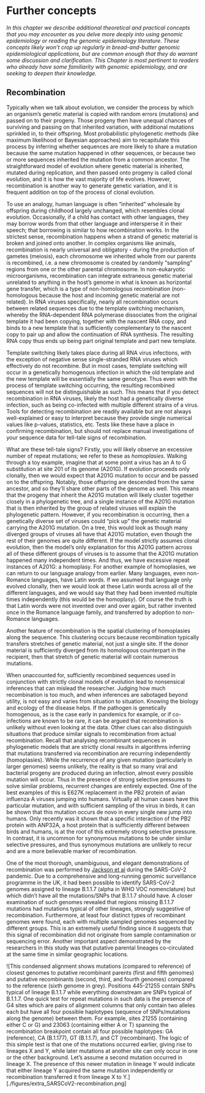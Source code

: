 # Further concepts

_In this chapter we describe additional theoretical and practical concepts that you may encounter as you delve more deeply into using genomic epidemiology or reading the genomic epidemiology literature. These concepts likely won’t crop up regularly in bread-and-butter genomic epidemiological applications, but are common enough that they do warrant some discussion and clarification. This Chapter is most pertinent to readers who already have some familiarity with genomic epidemiology, and are seeking to deepen their knowledge._

## Recombination

Typically when we talk about evolution, we consider the process by which an organism's genetic material is copied with random errors (mutations) and passed on to their progeny. Those progeny then have unequal chances of surviving and passing on that inherited variation, with additional mutations sprinkled in, to their offspring. Most probabilistic phylogenetic methods (like maximum likelihood or Bayesian approaches) aim to recapitulate this process by inferring whether sequences are more likely to share a mutation because the same mutation happened in other sequences, or because two or more sequences inherited the mutation from a common ancestor. The straightforward model of evolution where genetic material is inherited, mutated during replication, and then passed onto progeny is called clonal evolution, and it is how the vast majority of life evolves. However, recombination is another way to generate genetic variation, and it is frequent addition on top of the process of clonal evolution.

To use an analogy, human language is often "inherited" wholesale by offspring during childhood largely unchanged, which resembles clonal evolution. Occasionally, if a child has contact with other languages, they may borrow words from that other language and intersperse it in their speech; that borrowing is similar to how recombination works. In the strictest sense, recombination happens when a strand of genetic material is broken and joined onto another. In complex organisms like animals, recombination is nearly universal and obligatory - during the production of gametes (meiosis), each chromosome we inherited whole from our parents is recombined, i.e. a new chromosome is created by randomly "sampling" regions from one or the other parental chromosome. In non-eukaryotic microorganisms, recombination can integrate extraneous genetic material unrelated to anything in the host’s genome in what is known as horizontal gene transfer, which is a type of non-homologous recombination (non-homologous because the host and incoming genetic material are not related). In RNA viruses specifically, nearly all recombination occurs between related sequences due to the template switching mechanism, whereby the RNA-dependent RNA polymerase dissociates from the original template it had been copying, together with the nascent RNA copy, and binds to a new template that is sufficiently complementary to the nascent copy to pair up and allow the continuation of RNA synthesis. The resulting RNA copy thus ends up being part original template and part new template.

Template switching likely takes place during all RNA virus infections, with the exception of negative sense single-stranded RNA viruses which effectively do not recombine. But in most cases, template switching will occur in a genetically homogenous infection in which the old template and the new template will be essentially the same genotype. Thus even with the process of template switching occurring, the resulting recombined sequences will not be distinguishable as such. This means that if you detect recombination in RNA viruses, likely the host had a genetically diverse infection, such as being co-infected with multiple different strains of a virus. Tools for detecting recombination are readily available but are not always well-explained or easy to interpret because they provide single numerical values like p-values, statistics, etc. Tests like these have a place in confirming recombination, but should not replace manual investigations of your sequence data for tell-tale signs of recombination.

What are these tell-tale signs? Firstly, you will likely observe an excessive number of repeat mutations; we refer to these as _homoplasies_. Walking through a toy example, imagine that at some point a virus has an A to G substitution at site 201 of its genome (A201G). If evolution proceeds only clonally, then we would expect that A201G mutation to occur and be passed on to the offspring. Notably, those offspring are descended from the same ancestor, and so they'll share other parts of the genome as well. This means that the progeny that inherit the A201G mutation will likely cluster together closely in a phylogenetic tree, and a single instance of the A201G mutation that is then inherited by the group of related viruses will explain the phylogenetic pattern. However, if you recombination is occurring, then a genetically diverse set of viruses could "pick up" the genetic material carrying the A201G mutation. On a tree, this would look as though many diverged groups of viruses all have that A201G mutation, even though the rest of their genomes are quite different. If the model strictly assumes clonal evolution, then the model's only explanation for this A201G pattern across all of these different groups of viruses is to assume that the A201G mutation happened many independent times. And thus, we have excessive repeat instances of A201G: a homoplasy. For another example of homoplasies, we can return to our language analogy from earlier. Many languages, even non-Romance languages, have Latin words. If we assumed that language only evolved clonally, then we would look at these Latin words across all of the different languages, and we would say that they had been invented multiple times independently (this would be the homoplasy). Of course the truth is that Latin words were not invented over and over again, but rather invented once in the Romance language family, and transferred by adoption to non-Romance languages.

Another feature of recombination is the spatial clustering of homoplasies along the sequence. This clustering occurs because recombination typically transfers stretches of genetic material, not just a single site. If the donor material is sufficiently diverged from its homologous counterpart in the recipient, then that stretch of genetic material will contain numerous mutations.

When unaccounted for, sufficiently recombined sequences used in conjunction with strictly clonal models of evolution lead to nonsensical inferences that can mislead the researcher. Judging how much recombination is too much, and when inferences are sabotaged beyond utility, is not easy and varies from situation to situation. Knowing the biology and ecology of the disease helps. If the pathogen is genetically homogenous, as is the case early in pandemics for example, or if co-infections are known to be rare, it can be argued that recombination is unlikely without even looking at the data. Other clues can also distinguish situations that produce similar signals to recombination from actual recombination. Recall that analysing recombinant sequences in phylogenetic models that are strictly clonal results in algorithms inferring that mutations transferred via recombination are recurring independently (homoplasies). While the recurrence of any given mutation (particularly in larger genomes) seems unlikely, the reality is that so many viral and bacterial progeny are produced during an infection, almost every possible mutation will occur. Thus in the presence of strong selective pressures to solve similar problems, recurrent changes are entirely expected. One of the best examples of this is E627K replacement in the PB2 protein of avian influenza A viruses jumping into humans. Virtually all human cases have this particular mutation, and with sufficient sampling of the virus in birds, it can be shown that this mutation occurs de novo in every single new jump into humans. Only recently was it shown that a specific interaction of the PB2 protein with ANP32A, a host protein that is sufficiently different between birds and humans, is at the root of this extremely strong selective pressure. In contrast, it is uncommon for synonymous mutations to be under similar selective pressures, and thus synonymous mutations are unlikely to recur and are a more believable marker of recombination.

One of the most thorough, unambiguous, and elegant demonstrations of recombination was performed by [Jackson et al](https://virological.org/t/recombinant-sars-cov-2-genomes-involving-lineage-b-1-1-7-in-the-uk/658) during the SARS-CoV-2 pandemic. Due to a comprehensive and long-running genomic surveillance programme in the UK, it had been possible to identify SARS-CoV-2 genomes assigned to lineage B.1.1.7 (alpha in WHO VOC nomenclature) but which didn’t have all the mutations/SNPs that B.1.1.7 should have. A closer examination of such genomes revealed that regions missing B.1.1.7 mutations had mutations typical of other lineages, strongly suggestive of recombination. Furthermore, at least four distinct types of recombinant genomes were found, each with multiple sampled genomes sequenced by different groups. This is an extremely useful finding since it suggests that this signal of recombination did not originate from sample contamination or sequencing error. Another important aspect demonstrated by the researchers in this study was that putative parental lineages co-circulated at the same time in similar geographic locations.

![This condensed alignment shows mutations (compared to reference) of closest genomes to putative recombinant parents (first and fifth genomes) and putative recombinants (second, third, and fourth genomes) compared to the reference (sixth genome in grey). Positions 445-21255 contain SNPs typical of lineage B.1.1.7 while everything downstream are SNPs typical of B.1.1.7. One quick test for repeat mutations in such data is the presence of G4 sites which are pairs of alignment columns that only contain two alleles each but have all four possible haplotypes (sequence of SNPs/mutations along the genome) between them. For example, sites 21255 (containing either C or G) and 23063 (containing either A or T) spanning the recombination breakpoint contain all four possible haplotypes: GA (reference), CA (B.1.177), GT (B.1.1.7), and CT (recombinant). The logic of this simple test is that one of the mutations occurred earlier, giving rise to lineages X and Y, while later mutations at another site can only occur in one or the other background. Let’s assume a second mutation occurred in lineage X. The presence of this newer mutation in lineage Y would indicate that either lineage Y acquired the same mutation independently or recombination transferred it from lineage X to Y.][./figures/extra_SARSCoV2-recombination.png]
